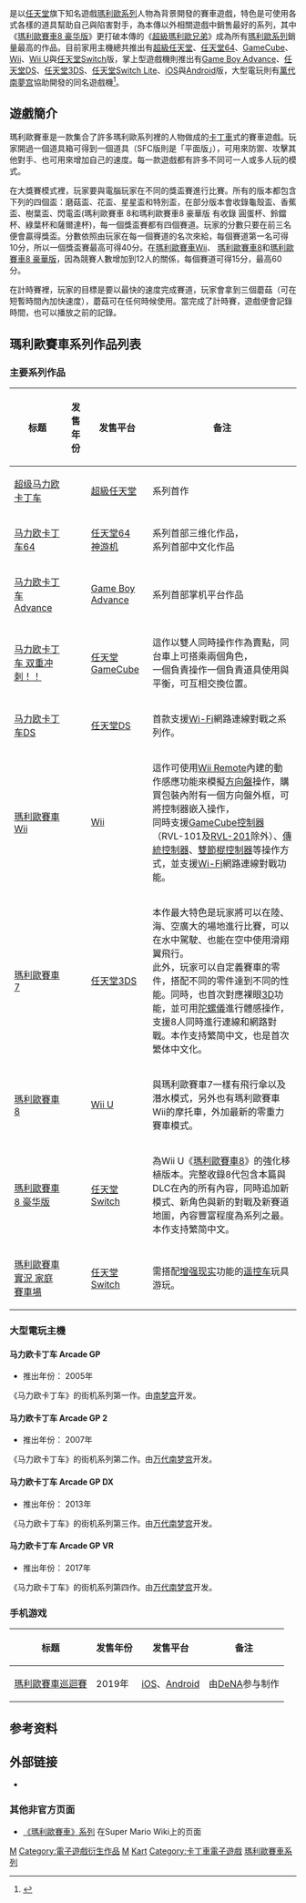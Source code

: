 {{Expand English}}
{{noteTA
|G1=Games
|G2=Mario
}}
{{Infobox VG series
| title                  = 瑪利歐賽車
| japanese               = マリオカート
| english                = Mario Kart
| english2               = 
| image                  = [[File:Mario_Kart_logo.png|250px]]
| caption                = 
| genre                  = [[競速遊戲|競速]]
| developer              = [[任天堂|任天堂]]<br>[[Intelligent_Systems|Intelligent Systems]]<br>[[Retro_Studios|Retro Studios]]<br>[[南夢宮|南夢宮]]/[[萬代南夢宮|萬代南夢宮]]<br>Velan Studios
| publisher              = 任天堂
| creator                = [[宮本茂|宮本茂]]
| writer                 = 
| artist                 = 
| composer               = 
| platforms              = {{ubl|[[超級任天堂|超級任天堂]]|[[任天堂64|任天堂64]]（[[神遊機|神遊機]]）|[[Game_Boy_Advance|Game Boy Advance]]|[[任天堂GameCube|任天堂GameCube]]|[[任天堂DS|任天堂DS]]|{{nowrap|[[街機|街機]] {{small|(瑪利歐賽車 Arcade GP系列)}}}} |[[Wii|Wii]]|[[任天堂3DS|任天堂3DS]]|[[Wii_U|Wii U]]|[[任天堂Switch|任天堂Switch]]|[[iOS|iOS]]|[[Android|Android]]}}
| first release version  = [[超級瑪利歐賽車|超級瑪利歐賽車]]
| first release date     = 1992年8月27日
| latest release version = [[瑪利歐賽車實況_家庭賽車場|瑪利歐賽車實況 家庭賽車場]]
| latest release date    = 2020年10月16日
| spinoffs               = 
}}
{{Vgname|瑪利歐賽車系列|cn=马力欧卡丁车|tw=瑪利歐賽車|en=Mario Kart|ja=マリオカート|香港俗稱「'''孖寶賽車'''」|bracket=no|hk=tw}}是以[[任天堂|任天堂]]旗下知名遊戲[[瑪利歐系列|瑪利歐系列]]人物為背景開發的賽車遊戲，特色是可使用各式各樣的道具幫助自己與陷害對手，為本傳以外相關遊戲中銷售最好的系列，其中《[[瑪利歐賽車8#瑪利歐賽車8_豪華版|瑪利歐賽車8 豪华版]]》更打破本傳的《[[超級瑪利歐兄弟|超級瑪利歐兄弟]]》成為所有[[瑪利歐系列|瑪利歐系列]]銷量最高的作品。目前家用主機總共推出有[[超級任天堂|超級任天堂]]、[[任天堂64|任天堂64]]、[[GameCube|GameCube]]、[[Wii|Wii]]、[[Wii_U|Wii U]]與[[任天堂Switch|任天堂Switch]]版，掌上型遊戲機則推出有[[Game_Boy_Advance|Game Boy Advance]]、[[任天堂DS|任天堂DS]]、[[任天堂3DS|任天堂3DS]]、[[任天堂Switch_Lite|任天堂Switch Lite]]、[[iOS|iOS]]與[[Android|Android]]版，大型電玩則有[[萬代南夢宫娛樂|萬代南夢宫]]協助開發的同名遊戲機<ref>{{Cite web|url=http://www.nowgamer.com/features/1148204/super_mario_kart_the_complete_history_of_nintendos_kart_racer.html|title=Super Mario Kart: The Complete History of Nintendo's Kart Racer|date=2011年11月28日|accessdate=2011年11月28日|work=NowGamer|archive-date=2013年6月25日|archive-url=https://web.archive.org/web/20130625232227/http://www.nowgamer.com/features/1148204/super_mario_kart_the_complete_history_of_nintendos_kart_racer.html|dead-url=no}}</ref>。

== 遊戲簡介 ==
瑪利歐賽車是一款集合了許多瑪利歐系列裡的人物做成的[[卡丁車|卡丁車]]式的賽車遊戲。玩家開過一個道具箱可得到一個道具（SFC版則是「平面版」），可用來防禦、攻擊其他對手、也可用來增加自己的速度。每一款遊戲都有許多不同可一人或多人玩的模式。

在大獎賽模式裡，玩家要與電腦玩家在不同的獎盃賽進行比賽。所有的版本都包含下列的四個盃：磨菇盃、花盃、星星盃和特別盃，在部分版本會收錄龜殼盃、香蕉盃、樹葉盃、閃電盃(瑪利歐賽車 8和瑪利歐賽車8 豪華版 有收錄 圓蛋杯、鈴鐺杯、綠葉杯和薩爾達杯)，每一個獎盃賽都有四個賽道。玩家的分數只要在前三名便會贏得獎盃。分數依照由玩家在每一個賽道的名次來給，每個賽道第一名可得10分，所以一個獎盃賽最高可得40分。在[[瑪利歐賽車Wii|瑪利歐賽車Wii]]、 [[瑪利歐賽車8|瑪利歐賽車8]]和[[瑪利歐賽車8#瑪利歐賽車8_豪華版|瑪利歐賽車8 豪華版]]，因為競賽人數增加到12人的關係，每個賽道可得15分，最高60分。

在計時賽裡，玩家的目標是要以最快的速度完成賽道，玩家會拿到三個蘑菇（可在短暫時間內加快速度），蘑菇可在任何時候使用。當完成了計時賽，遊戲便會記錄時間，也可以播放之前的記錄。

== 瑪利歐賽車系列作品列表 ==
=== 主要系列作品 ===
{| class="wikitable"
|-
! 标题 !! 发售年份 !! 发售平台 !! 备注
|-
| [[超级马里奥赛车|超级马力欧卡丁车]] || {{vgr|WW|1992年}} || [[超級任天堂|超級任天堂]] || 系列首作
|-
| [[马里奥赛车64|马力欧卡丁车64]] || {{vgr|JP|1996年|NA|1997年|CN|2003年}} || [[任天堂64|任天堂64]]<br>[[神游机|神游机]] || 系列首部三维化作品，<br>系列首部中文化作品
|-
| [[马里奥赛车Advance|马力欧卡丁车Advance]] || {{vgr|WW|2001年}} || [[Game_Boy_Advance|Game Boy Advance]] || 系列首部掌机平台作品
|-
| [[马里奥赛车_双重冲击‼|马力欧卡丁车 双重冲刺！！]] || {{vgr|WW|2003年}} || [[任天堂GameCube|任天堂GameCube]] || 這作以雙人同時操作作為賣點，同台車上可搭乘兩個角色，<br>一個負責操作一個負責道具使用與平衡，可互相交換位置。
|-
| [[马里奥赛车DS|马力欧卡丁车DS]] || {{vgr|WW|2005年}} ||  [[任天堂DS|任天堂DS]] || 首款支援[[Wi-Fi|Wi-Fi]]網路連線對戰之系列作。
|-
| [[瑪利歐賽車Wii|瑪利歐賽車Wii]] || {{vgr|WW|2008年}} || [[Wii|Wii]] || 這作可使用[[Wii_Remote|Wii Remote]]內建的動作感應功能來模擬[[方向盤|方向盤]]操作，購買包裝內附有一個方向盤外框，可將控制器嵌入操作，<br>同時支援[[GameCube控制器|GameCube控制器]]（RVL-101及[[Wii_Mini|RVL-201]]除外）、[[傳統控制器|傳統控制器]]、[[雙節棍控制器|雙節棍控制器]]等操作方式，並支援[[Wi-Fi|Wi-Fi]]網路連線對戰功能。
|-
| [[瑪利歐賽車7|瑪利歐賽車7]] || {{vgr|WW|2011年|大中华|2012年}} || [[任天堂3DS|任天堂3DS]] || 本作最大特色是玩家將可以在陸、海、空廣大的場地進行比賽，可以在水中駕駛、也能在空中使用滑翔翼飛行。<br>此外，玩家可以自定義賽車的零件，搭配不同的零件達到不同的性能。同時，也首次對應裸眼[[3D|3D]]功能，並可用[[陀螺儀|陀螺儀]]進行體感操作，支援8人同時進行連線和網路對戰。本作支持繁简中文，也是首次繁体中文化。
|-
| [[瑪利歐賽車8|瑪利歐賽車8]] || {{vgr|WW|2014年}} || [[Wii_U|Wii U]] || 與瑪利歐賽車7一樣有飛行傘以及潛水模式，另外也有瑪利歐賽車Wii的摩托車，外加最新的零重力賽車模式。
|-
| [[瑪利歐賽車8#瑪利歐賽車8_豪華版|瑪利歐賽車8 豪华版]] || {{vgr|WW|2017年}} || [[任天堂Switch|任天堂Switch]] || 為Wii U《[[瑪利歐賽車8|瑪利歐賽車8]]》的強化移植版本。完整收錄8代包含本篇與DLC在內的所有內容，同時追加新模式、新角色與新的對戰及新賽道地圖，內容豐富程度為系列之最。本作支持繁简中文。
|-
| [[瑪利歐賽車實況_家庭賽車場|瑪利歐賽車實況 家庭賽車場]] || {{vgr|WW|2020年}} || [[任天堂Switch|任天堂Switch]]|| 需搭配[[增强现实|增强现实]]功能的[[遥控车|遥控车]]玩具游玩。
|}

=== 大型電玩主機 ===
==== 马力欧卡丁车 Arcade GP ====
* 推出年份： 2005年

《马力欧卡丁车》的街机系列第一作。由[[南梦宫|南梦宫]]开发。

==== 马力欧卡丁车 Arcade GP 2 ====
* 推出年份： 2007年

《马力欧卡丁车》的街机系列第二作。由[[万代南梦宫|万代南梦宫]]开发。

==== 马力欧卡丁车 Arcade GP DX ====
* 推出年份： 2013年

《马力欧卡丁车》的街机系列第三作。由[[万代南梦宫|万代南梦宫]]开发。

==== 马力欧卡丁车 Arcade GP VR ====
* 推出年份： 2017年

《马力欧卡丁车》的街机系列第四作。由[[万代南梦宫|万代南梦宫]]开发。

=== 手机游戏 ===
{| class="wikitable"
|-
! 标题 !! 发售年份 !! 发售平台 !! 备注
|-
| [[瑪利歐賽車巡迴賽|瑪利歐賽車巡迴賽]] || 2019年 || [[iOS|iOS]]、[[Android|Android]]|| 由[[DeNA|DeNA]]参与制作
|}

== 参考资料 ==
<references/>

== 外部链接 ==
*{{Official|https://www.nintendo.co.jp/character/mario/collection/mariokart/index.html}}{{ja}}

=== 其他非官方页面 ===
*[http://www.mariowiki.com/Mario_Kart_(series) 《瑪利歐賽車》系列] {{Wayback|url=http://www.mariowiki.com/Mario_Kart_(series) |date=20210425175326 }} 在Super Mario Wiki上的页面

{{马里奥竞速游戏}}
{{Mario series}}
{{任天堂游戏系列}}
{{Portal bar|马力欧系列|任天堂|电子游戏}}

{{DEFAULTSORT:Mario Kart series}}
[[Category:電子遊戲系列|M]]
[[Category:電子遊戲衍生作品|Category:電子遊戲衍生作品]]
[[Category:任天堂电子游戏系列|M]]
[[Category:瑪利歐系列|Kart]]
[[Category:卡丁車電子遊戲|Category:卡丁車電子遊戲]]
[[Category:瑪利歐賽車系列|]]